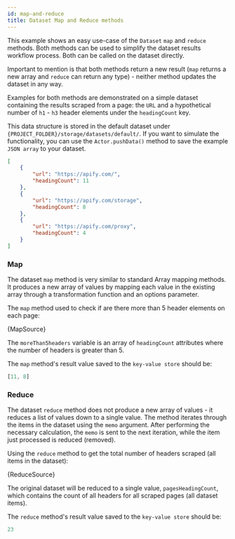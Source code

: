 ```yaml
---
id: map-and-reduce
title: Dataset Map and Reduce methods
---
```



This example shows an easy use-case of the <ApiLink to="core/class/Dataset">`Dataset`</ApiLink> <ApiLink to="core/class/Dataset#map">`map`</ApiLink>
and <ApiLink to="core/class/Dataset#reduce">`reduce`</ApiLink> methods. Both methods can be used to simplify
the dataset results workflow process. Both can be called on the <ApiLink to="core/class/Dataset">dataset</ApiLink> directly.

Important to mention is that both methods return a new result (`map` returns a new array and `reduce` can return any type) - neither method updates
the dataset in any way.

Examples for both methods are demonstrated on a simple dataset containing the results scraped from a page: the `URL` and a hypothetical number of
`h1` - `h3` header elements under the `headingCount` key.

This data structure is stored in the default dataset under `{PROJECT_FOLDER}/storage/datasets/default/`. If you want to simulate the
functionality, you can use the <ApiLink to="core/class/Dataset#pushData">`Actor.pushData()`</ApiLink>
method to save the example `JSON array` to your dataset.

```json
[
    {
        "url": "https://apify.com/",
        "headingCount": 11
    },
    {
        "url": "https://apify.com/storage",
        "headingCount": 8
    },
    {
        "url": "https://apify.com/proxy",
        "headingCount": 4
    }
]
```

### Map

The dataset `map` method is very similar to standard Array mapping methods. It produces a new array of values by mapping each value in the existing
array through a transformation function and an options parameter.

The `map` method used to check if are there more than 5 header elements on each page:

<CodeBlock className="language-js">
	{MapSource}
</CodeBlock>

The `moreThan5headers` variable is an array of `headingCount` attributes where the number of headers is greater than 5.

The `map` method's result value saved to the <ApiLink to="core/class/KeyValueStore">`key-value store`</ApiLink> should be:

```javascript
[11, 8]
```

### Reduce

The dataset `reduce` method does not produce a new array of values - it reduces a list of values down to a single value. The method iterates through
the items in the dataset using the <ApiLink to="core/class/Dataset#reduce">`memo` argument</ApiLink>. After performing the necessary
calculation, the `memo` is sent to the next iteration, while the item just processed is reduced (removed).

Using the `reduce` method to get the total number of headers scraped (all items in the dataset):

<CodeBlock className="language-js">
	{ReduceSource}
</CodeBlock>

The original dataset will be reduced to a single value, `pagesHeadingCount`, which contains the count of all headers for all scraped pages (all
dataset items).

The `reduce` method's result value saved to the <ApiLink to="core/class/KeyValueStore">`key-value store`</ApiLink> should be:

```javascript
23
```
